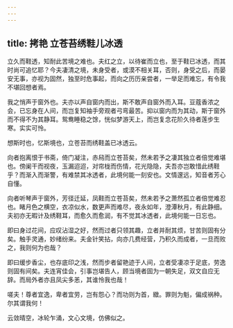 ```yaml
---
---
---
```

title: 拷艳 立苍苔绣鞋儿冰透
---





立久而鞋透，知耐此苦境之难也。夫红之立，以待崔而立也，至于鞋已冰透，而其时尚可追忆耶？今夫凄清之境，未身受者，或漠不相关耳，否则，身受之后，而晏安无事，亦视为固然，独至时危事起，而向之历历亲尝者，一举足而难忘，有令我不堪回想者焉。

我之悄声于窗外也。夫亦以声自窗内而出，斯不敢声自窗外而入耳。豆蔻香浓之会，已忘身在人间，而岂复知袖手旁观者弓弯最苦。抑以窗内而为其动，斯于窗外而不得不为其静耳。鸳鸯睡稳之馀，恍似梦游天上，而岂复念花阶久待者莲步生寒。实实可怜。

想斯时也，忆斯境也，立苍苔而绣鞋盖已冰透云。

向者抱离恨于书斋，倚门凝注，赤舄而立苍苔矣，然未若予之凄其独立者倍觉难堪也。傍阑干而视夜，玉漏迢迢，对帘栊而伤情，花光隐隐，夫吾亦岂敢惜此绣鞋乎？而渐入而渐警，有难禁其冰透者，此境何能一刻安也。文情邃远，知音者芳心自懂。

向者听琴声于窗外，芳径迁延，凤鞋而立苍苔矣，然未若予之萧然孤立者倍觉难忍也。睹月色之横空，衣凉似水，数更声而难尽，夜永如年，澄潭秋月，有此静细。夫初亦无暇计及绣鞋耳，而愈久而愈润，有不觉其冰透者，此境何能一日忘也。

即曰身过花间，应叹沾湿之好，然而过者只领其趣，立者并耐其烦，甘苦则固有分矣。触手灵通，妙绪纷来。夫金针笑拈，向亦几费经营，乃积久而成者，一旦而败之，我则何为也哉？

即曰缓步香尘，也存底印之浅，然而步者留艳迹于人间，立者受凄凉于足底，劳逸则固有间矣。夫连宵佳会，引事岂堪告人，顾当境者固为一朝失足，双文自应无辞。而局外者亦且凤尖多恙，其谁怜我也哉！

嗟夫！尊者宜逸，卑者宜劳，岂有怨心？而功则为首，緻。罪则为魁，偏成祸种。尔其谓我何！

云敛晴空，冰轮乍涌，文心文境，仿佛似之。